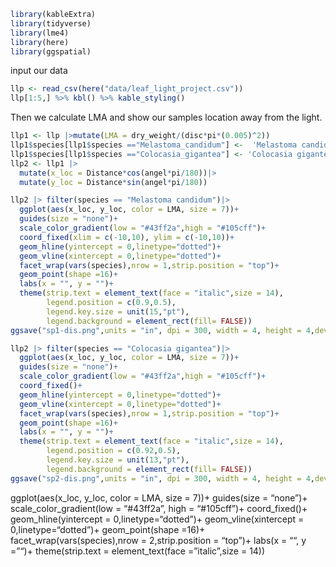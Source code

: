```r
library(kableExtra)
library(tidyverse)
library(lme4)
library(here)
library(ggspatial)
```

input our data
```r
llp <- read_csv(here("data/leaf_light_project.csv"))
llp[1:5,] %>% kbl() %>% kable_styling()
```

Then we calculate LMA and show our samples location away from the light.
```r
llp1 <- llp |>mutate(LMA = dry_weight/(disc*pi*(0.005)^2))
llp1$species[llp1$species =="Melastoma_candidum"] <-  'Melastoma candidum'
llp1$species[llp1$species =="Colocasia_gigantea"] <- 'Colocasia gigantea'
llp2 <- llp1 |> 
  mutate(x_loc = Distance*cos(angel*pi/180))|>
  mutate(y_loc = Distance*sin(angel*pi/180))
```

```r
llp2 |> filter(species == "Melastoma candidum")|>
  ggplot(aes(x_loc, y_loc, color = LMA, size = 7))+
  guides(size = "none")+
  scale_color_gradient(low = "#43ff2a",high = "#105cff")+
  coord_fixed(xlim = c(-10,10), ylim = c(-10,10))+
  geom_hline(yintercept = 0,linetype="dotted")+
  geom_vline(xintercept = 0,linetype="dotted")+
  facet_wrap(vars(species),nrow = 1,strip.position = "top")+
  geom_point(shape =16)+
  labs(x = "", y = "")+
  theme(strip.text = element_text(face = "italic",size = 14),
        legend.position = c(0.9,0.5),
        legend.key.size = unit(15,"pt"),
        legend.background = element_rect(fill= FALSE))
ggsave("sp1-dis.png",units = "in", dpi = 300, width = 4, height = 4,device = "png")
```


```r
llp2 |> filter(species == "Colocasia gigantea")|>
  ggplot(aes(x_loc, y_loc, color = LMA, size = 7))+
  guides(size = "none")+
  scale_color_gradient(low = "#43ff2a",high = "#105cff")+
  coord_fixed()+
  geom_hline(yintercept = 0,linetype="dotted")+
  geom_vline(xintercept = 0,linetype="dotted")+
  facet_wrap(vars(species),nrow = 1,strip.position = "top")+
  geom_point(shape =16)+
  labs(x = "", y = "")+
  theme(strip.text = element_text(face = "italic",size = 14),
        legend.position = c(0.92,0.5),
        legend.key.size = unit(13,"pt"),
        legend.background = element_rect(fill= FALSE))
ggsave("sp2-dis.png",units = "in", dpi = 300, width = 4, height = 4,device = "png")
```



ggplot(aes(x_loc, y_loc, color = LMA, size = 7))+
  guides(size = "none")+
  scale_color_gradient(low = "#43ff2a",
  high = "#105cff")+
  coord_fixed()+
  geom_hline(yintercept = 0,linetype="dotted")+
  geom_vline(xintercept = 0,linetype="dotted")+
  geom_point(shape =16)+
  facet_wrap(vars(species),nrow = 2,strip.position = "top")+
  labs(x = "", y = "")+
  theme(strip.text = element_text(face = "italic",size = 14))